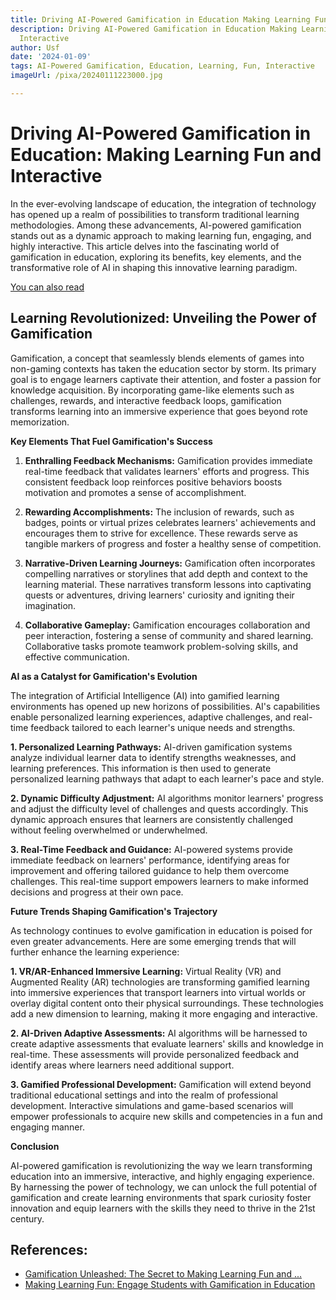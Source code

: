 ```yaml
---
title: Driving AI-Powered Gamification in Education Making Learning Fun and Interactive
description: Driving AI-Powered Gamification in Education Making Learning Fun and
  Interactive
author: Usf
date: '2024-01-09'
tags: AI-Powered Gamification, Education, Learning, Fun, Interactive
imageUrl: /pixa/20240111223000.jpg

---
```

# Driving AI-Powered Gamification in Education: Making Learning Fun and Interactive

In the ever-evolving landscape of education, the integration of technology has opened up a realm of  possibilities to transform traditional learning methodologies. Among these advancements, AI-powered gamification stands  out as a dynamic approach to making learning fun, engaging, and highly interactive.  This article delves into the fascinating world of gamification in education, exploring its benefits, key elements, and the transformative role of  AI in shaping this innovative  learning paradigm.

[You  can also read ]()


## Learning Revolutionized: Unveiling the Power of Gamification

Gamification, a  concept that seamlessly blends elements of games into non-gaming contexts has taken the education sector by storm. Its primary  goal is to engage learners captivate their attention, and foster a passion for knowledge acquisition. By  incorporating game-like elements such as challenges, rewards, and interactive feedback loops, gamification transforms learning into an immersive experience that goes beyond rote memorization.

**Key Elements That Fuel Gamification's Success**

1.  **Enthralling Feedback Mechanisms:**
    Gamification provides immediate real-time feedback that validates learners' efforts and progress. This consistent feedback loop reinforces positive behaviors boosts motivation and promotes a sense of accomplishment.

2. **Rewarding Accomplishments:**
   The inclusion of  rewards, such as badges, points or virtual prizes  celebrates learners' achievements  and encourages them to strive for excellence. These rewards serve as tangible markers of  progress and foster a healthy sense of competition.

3. **Narrative-Driven Learning  Journeys:**
   Gamification often incorporates compelling narratives or storylines that add depth and context to the learning material. These narratives transform lessons into captivating quests or adventures, driving learners' curiosity and igniting their imagination.

4. **Collaborative Gameplay:**
   Gamification encourages collaboration and peer interaction, fostering a sense of community and shared learning.  Collaborative tasks promote teamwork problem-solving skills,  and effective communication.

**AI as a Catalyst for  Gamification's Evolution**

The integration of Artificial Intelligence  (AI) into gamified learning environments has  opened up new horizons  of possibilities. AI's capabilities enable personalized learning experiences, adaptive challenges, and real-time feedback tailored to each  learner's unique  needs and strengths.

**1. Personalized Learning Pathways:**
   AI-driven gamification systems analyze individual learner data to identify strengths weaknesses, and learning preferences. This information is then  used to generate personalized learning pathways that adapt to each learner's pace and style.

**2. Dynamic Difficulty Adjustment:**
   AI algorithms monitor learners' progress and adjust the difficulty  level of challenges and quests accordingly. This dynamic approach ensures  that learners are  consistently challenged  without feeling overwhelmed or underwhelmed.

**3. Real-Time  Feedback and Guidance:**
   AI-powered systems  provide immediate feedback on learners'  performance, identifying areas  for improvement and offering  tailored guidance to help them overcome challenges. This real-time support empowers learners to make informed decisions and progress at their own pace.

**Future Trends Shaping Gamification's Trajectory**

As technology continues to evolve gamification in education is poised for even greater advancements. Here are some  emerging  trends that  will further enhance the learning experience:

**1. VR/AR-Enhanced Immersive Learning:**
   Virtual Reality  (VR) and  Augmented Reality (AR)  technologies are transforming gamified learning  into  immersive experiences that transport  learners into virtual  worlds or overlay digital content onto  their physical surroundings. These technologies add  a new  dimension to learning, making it more engaging and interactive.

**2. AI-Driven Adaptive Assessments:**
   AI algorithms will be harnessed  to create adaptive assessments that evaluate learners' skills and knowledge  in real-time. These assessments will provide personalized feedback and identify areas where learners  need additional  support.

**3. Gamified Professional Development:**
   Gamification will extend beyond traditional educational settings and into  the realm of professional development. Interactive simulations and game-based scenarios will empower professionals to  acquire new skills and competencies in a fun and  engaging manner.

**Conclusion**

AI-powered  gamification is  revolutionizing the  way we learn transforming education into  an  immersive, interactive, and highly engaging experience.  By harnessing the power of technology,  we can unlock  the full potential of gamification and create learning  environments that spark  curiosity foster innovation and equip learners with the skills they need to thrive in the 21st century.

## References:
- [Gamification Unleashed: The Secret to Making Learning Fun and ...](https://medium.com/@tali79843/gamification-unleashed-the-secret-to-making-learning-fun-and-effective-b6565657d22f)
- [Making Learning Fun: Engage Students with Gamification in Education](https://www.pixelcrayons.com/blog/dedicated-teams/gamification-in-education/)
